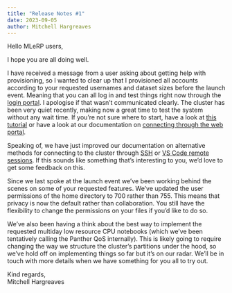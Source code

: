 ```yaml
---
title: "Release Notes #1"
date: 2023-09-05
author: Mitchell Hargreaves
---
```


Hello MLeRP users,

I hope you are all doing well. 

I have received a message from a user asking about getting help with provisioning, so I wanted to clear up that I provisioned all accounts according to your requested usernames and dataset sizes before the launch event. Meaning that you can all log in and test things right now through the [login portal](https://mlerp.cloud.edu.au/login). I apologise if that wasn't communicated clearly. The cluster has been very quiet recently, making now a great time to test the system without any wait time. If you're not sure where to start, have a look at [this tutorial](/tutorials/0_getting_started.qmd) or have a look at our documentation on [connecting through the web portal](/applications/strudel2.qmd).

Speaking of, we have just improved our documentation on alternative methods for connecting to the cluster through [SSH](/connecting/ssossh.qmd) or [VS Code remote sessions](/connecting/vscode.qmd). If this sounds like something that's interesting to you, we'd love to get some feedback on this.

Since we last spoke at the launch event we've been working behind the scenes on some of your requested features. We've updated the user permissions of the home directory to 700 rather than 755. This means that privacy is now the default rather than collaboration. You still have the flexibility to change the permissions on your files if you'd like to do so. 

We've also been having a think about the best way to implement the requested multiday low resource CPU notebooks (which we've been tentatively calling the Panther QoS internally). This is likely going to require changing the way we structure the cluster's partitions under the hood, so we've hold off on implementing things so far but it's on our radar. We'll be in touch with more details when we have something for you all to try out.

Kind regards,  
Mitchell Hargreaves